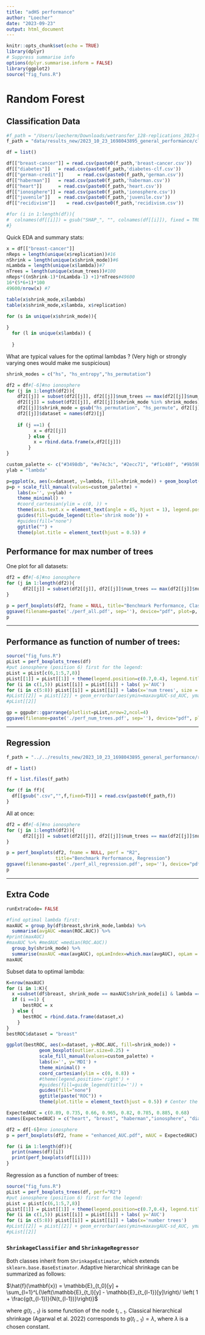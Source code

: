 ```yaml
---
title: "adHS performance"
author: "Loecher"
date: "2023-09-23"
output: html_document
---
```


```r
knitr::opts_chunk$set(echo = TRUE)
library(dplyr)
# Suppress summarise info
options(dplyr.summarise.inform = FALSE)
library(ggplot2)
source("fig_funs.R")
```

# Random Forest 

## Classification Data

```r
#f_path = "/Users/loecherm/Downloads/wetransfer_128-replications_2023-09-15_0526/general_performance/classification_rf/"
f_path = "data/results_new/2023_10_23_1698043895_general_performance/classification_rf/"

df = list()

df[["breast-cancer"]] = read.csv(paste0(f_path,'breast-cancer.csv'))
df[["diabetes"]]   = read.csv(paste0(f_path,'diabetes-clf.csv'))
df[["german-credit"]]     = read.csv(paste0(f_path,'german.csv'))
df[["haberman"]]   = read.csv(paste0(f_path,'haberman.csv'))
df[["heart"]]      = read.csv(paste0(f_path,'heart.csv'))
df[["ionosphere"]] = read.csv(paste0(f_path,'ionosphere.csv'))
df[["juvenile"]]   = read.csv(paste0(f_path,'juvenile.csv'))
df[["recidivism"]]    = read.csv(paste0(f_path,'recidivism.csv'))

#for (i in 1:length(df)){
#  colnames(df[[i]]) = gsub("SHAP_", "", colnames(df[[i]]), fixed = TRUE)
#}
```

Quick EDA and summary stats:
```r

x = df[["breast-cancer"]]
nReps = length(unique(x$replication))#16
nShrink = length(unique(x$shrink_mode))#6
nLambda = length(unique(x$lambda))#7
nTrees = length(unique(x$num_trees))#100
nReps*((nShrink-1)*(nLambda-1) +1)*nTrees#49600
16*(5*6+1)*100
49600/nrow(x) #7

table(x$shrink_mode,x$lambda)
table(x$shrink_mode,x$lambda, x$replication)

for (s in unique(x$shrink_mode)){
  
}
  for (l in unique(x$lambda)) {
    
  }
```


What are typical values for the optimal lambdas ?
(Very high or strongly varying ones would make me suspicious)


```r
shrink_modes = c("hs", "hs_entropy","hs_permutation")

df2 = df#[-6]#no ionosphere
for (j in 1:length(df2)){
    df2[[j]] = subset(df2[[j]], df2[[j]]$num_trees == max(df2[[j]]$num_trees))
    df2[[j]] = subset(df2[[j]], df2[[j]]$shrink_mode %in% shrink_modes)
    df2[[j]]$shrink_mode = gsub("hs_permutation", "hs_permute", df2[[j]]$shrink_mode)
    df2[[j]]$dataset = names(df2)[j]
    
    if (j ==1) {
          x = df2[[j]]
        } else {
          x = rbind.data.frame(x,df2[[j]])
        }
}
```

```r
custom_palette <- c("#3498db", "#e74c3c", "#2ecc71", "#f1c40f", "#9b59b6")
ylab = "lambda"

p=ggplot(x, aes(x=dataset, y=lambda, fill=shrink_mode)) + geom_boxplot(outlier.size=0.25)
p=p + scale_fill_manual(values=custom_palette) +
    labs(x='', y=ylab) +
    theme_minimal() +
    #coord_cartesian(ylim = c(0, )) +
    theme(axis.text.x = element_text(angle = 45, hjust = 1), legend.position='right') +
    guides(fill=guide_legend(title='shrink mode')) +
    #guides(fill="none") 
    ggtitle("") +
    theme(plot.title = element_text(hjust = 0.5)) #
```



## Performance for max number of trees

One plot for all datasets:


```r
df2 = df#[-6]#no ionosphere
for (j in 1:length(df2)){
      df2[[j]] = subset(df2[[j]], df2[[j]]$num_trees == max(df2[[j]]$num_trees))
}

p = perf_boxplots(df2, fname = NULL, title="Benchmark Performance, Classification",maximizeOverLambda=FALSE)
ggsave(filename=paste('./perf_all.pdf', sep=''), device="pdf", plot=p, width=7, height=3.5)
p
```



----------------------

## Performance as function of number of trees:


```r
source("fig_funs.R")
pList = perf_boxplots_trees(df)
#put ionosphere (position 6) first for the legend:
pList = pList[c(6,1:5,7,8)]
pList[[1]] = pList[[1]] + theme(legend.position=c(0.7,0.4), legend.title=element_blank()) 
for (i in c(1,5)) pList[[i]] = pList[[i]] + labs( y='AUC')
for (i in c(5:8)) pList[[i]] = pList[[i]] + labs(x='num trees', size = 6)# + theme(axis.text=element_text(size=8))
#pList[[2]] = pList[[2]] + geom_errorbar(aes(ymin=maxavgAUC-sd_AUC, ymax=maxavgAUC+sd_AUC), width=.1)#, position=pd
#pList[[2]]
```

```r
gp = ggpubr::ggarrange(plotlist=pList,nrow=2,ncol=4)
ggsave(filename=paste('./perf_num_trees.pdf', sep=''), device="pdf", plot=gp, width=7, height=5)
```

------------------

## Regression

```r
f_path = "../../results_new/2023_10_23_1698043895_general_performance/regression/"

df = list()

ff = list.files(f_path)

for (f in ff){
  df[[gsub(".csv","",f,fixed=T)]] = read.csv(paste0(f_path,f))
}

```

All at once:

```r
df2 = df#[-6]#no ionosphere
for (j in 1:length(df2)){
      df2[[j]] = subset(df2[[j]], df2[[j]]$num_trees == max(df2[[j]]$num_trees))
}

p = perf_boxplots(df2, fname = NULL, perf = "R2",
                  title="Benchmark Performance, Regression")
ggsave(filename=paste('./perf_all_regression.pdf', sep=''), device="pdf", plot=p, width=7, height=3.5)
p
```


---------------------------

## Extra Code

```r
runExtraCode= FALSE
```


```r
#find optimal lambda first:
maxAUC = group_by(df$breast,shrink_mode,lambda) %>% 
  summarise(avgAUC =mean(ROC.AUC)) %>% 
#print(maxAUC)
#maxAUC %>% #medAUC =median(ROC.AUC))
  group_by(shrink_mode) %>%  
  summarise(maxAUC =max(avgAUC), opLamIndex=which.max(avgAUC), opLam = lambda[which.max(avgAUC)])
maxAUC
```

Subset data to optimal lambda:

```r
K=nrow(maxAUC)
for (i in 1:K){
  x =subset(df$breast, shrink_mode == maxAUC$shrink_mode[i] & lambda == maxAUC$opLam[i])
  if (i ==1) {
      bestROC = x
  } else {
      bestROC = rbind.data.frame(dataset,x)
    }
}
bestROC$dataset = "breast"
```

```r
ggplot(bestROC, aes(x=dataset, y=ROC.AUC, fill=shrink_mode)) +
            geom_boxplot(outlier.size=0.25) +
            scale_fill_manual(values=custom_palette) +
            labs(x='', y='MDI') +
            theme_minimal() +
            coord_cartesian(ylim = c(0, 0.8)) +
            #theme(legend.position='right') +
            #guides(fill=guide_legend(title='')) +
            guides(fill="none") 
            ggtitle(paste("ROC")) +
            theme(plot.title = element_text(hjust = 0.5)) # Center the title

```


```r
ExpectedAUC = c(0.89, 0.735, 0.66, 0.965, 0.82, 0.785, 0.885, 0.68)
names(ExpectedAUC) = c("heart", "breast", "haberman","ionosphere", "diabetes", "german",  "juvenile", "recidivism")

df2 = df[-6]#no ionosphere
p = perf_boxplots(df2, fname = "enhanced_AUC.pdf", mAUC = ExpectedAUC)
```


```r
for (i in 1:length(df)){
  print(names(df)[i])
  print(perf_boxplots(df[[i]]))
}
```

Regression as a function of number of trees:

```r
source("fig_funs.R")
pList = perf_boxplots_trees(df, perf="R2")
#put ionosphere (position 6) first for the legend:
pList = pList[c(6,1:5,7,8)]
pList[[1]] = pList[[1]] + theme(legend.position=c(0.7,0.4), legend.title=element_blank()) 
for (i in c(1,5)) pList[[i]] = pList[[i]] + labs( y='AUC')
for (i in c(5:8)) pList[[i]] = pList[[i]] + labs(x='number trees')
#pList[[2]] = pList[[2]] + geom_errorbar(aes(ymin=maxavgAUC-sd_AUC, ymax=maxavgAUC+sd_AUC), width=.1)#, position=pd
#pList[[2]]
```


### `ShrinkageClassifier` and `ShrinkageRegressor`
Both classes inherit from `ShrinkageEstimator`, which extends `sklearn.base.BaseEstimator`. Adaptive hierarchical shrinkage can be summarized as follows:

$\hat{f}(\mathbf{x}) = \mathbb{E}_{t_0}[y] + \sum_{l=1}^L{\left(\mathbb{E}_{t_l}[y] - \mathbb{E}_{t_{l-1}}[y]\right)/ \left( 1 + \frac{g(t_{l-1})}{N(t_{l-1})}\right)}$

where $g(t_{l-1})$ is some function of the node $t_{l-1}$. Classical hierarchical shrinkage (Agarwal et al. 2022) corresponds to $g(t_{l-1}) = \lambda$, where $\lambda$ is a chosen constant.



